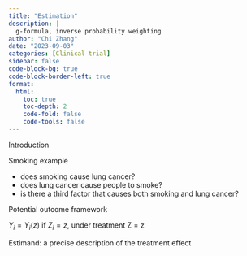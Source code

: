 ```yaml
---
title: "Estimation"
description: |
  g-formula, inverse probability weighting
author: "Chi Zhang"
date: "2023-09-03"
categories: [Clinical trial]
sidebar: false
code-block-bg: true
code-block-border-left: true
format: 
  html:
    toc: true
    toc-depth: 2
    code-fold: false
    code-tools: false
---
```



Introduction

Smoking example

* does smoking cause lung cancer?
* does lung cancer cause people to smoke?
* is there a third factor that causes both smoking and lung cancer?


Potential outcome framework

$Y_i = Y_i(z)$ if $Z_i = z$, under treatment Z = z


Estimand: a precise description of the treatment effect










